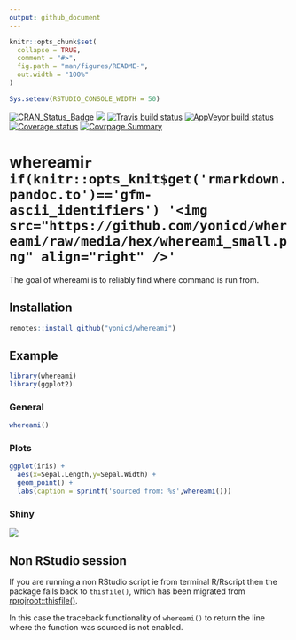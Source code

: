 ```yaml
---
output: github_document
---
```


<!-- README.md is generated from README.Rmd. Please edit that file -->

```r

knitr::opts_chunk$set(
  collapse = TRUE,
  comment = "#>",
  fig.path = "man/figures/README-",
  out.width = "100%"
)

Sys.setenv(RSTUDIO_CONSOLE_WIDTH = 50)
```

<!-- badges: start -->
[![CRAN_Status_Badge](http://www.r-pkg.org/badges/version/whereami)](https://cran.r-project.org/package=whereami)
[![](https://cranlogs.r-pkg.org/badges/whereami)](https://cran.r-project.org/package=whereami)
[![Travis build status](https://travis-ci.org/yonicd/whereami.svg?branch=master)](https://travis-ci.org/yonicd/whereami)
[![AppVeyor build status](https://ci.appveyor.com/api/projects/status/github/yonicd/whereami?branch=master&svg=true)](https://ci.appveyor.com/project/yonicd/whereami)
[![Coverage status](https://codecov.io/gh/yonicd/whereami/branch/master/graph/badge.svg)](https://codecov.io/github/yonicd/whereami?branch=master)
[![Covrpage Summary](https://img.shields.io/badge/covrpage-Last_Build_2019_05_05-yellowgreen.svg)](http://tinyurl.com/y5c5voy3)
<!-- badges: end -->

# whereami`r if(knitr::opts_knit$get('rmarkdown.pandoc.to')=='gfm-ascii_identifiers') '<img src="https://github.com/yonicd/whereami/raw/media/hex/whereami_small.png" align="right" />'`

The goal of whereami is to reliably find where command is run from.

## Installation

``` r
remotes::install_github("yonicd/whereami")
```

## Example

```r
library(whereami)
library(ggplot2)
```

### General

```r
whereami()
```

### Plots

```r

ggplot(iris) + 
  aes(x=Sepal.Length,y=Sepal.Width) + 
  geom_point() + 
  labs(caption = sprintf('sourced from: %s',whereami()))

```

### Shiny

![](https://github.com/yonicd/whereami/blob/media/whereami_shiny.gif?raw=true)

## Non RStudio session

If you are running a non RStudio script ie from terminal R/Rscript then the package falls back to `thisfile()`, which has been migrated from [rprojroot::thisfile()](https://rprojroot.r-lib.org/reference/thisfile.html). 

In this case the traceback functionality of `whereami()` to return the line where the function was sourced is not enabled.
